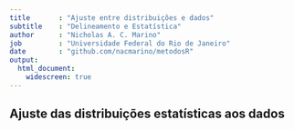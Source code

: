 ```yaml
---
title       : "Ajuste entre distribuições e dados"
subtitle    : "Delineamento e Estatística"
author      : "Nicholas A. C. Marino"
job         : "Universidade Federal do Rio de Janeiro"
date        : "github.com/nacmarino/metodosR"
output:
  html_document:
    widescreen: true
---
```


## Ajuste das distribuições estatísticas aos dados


